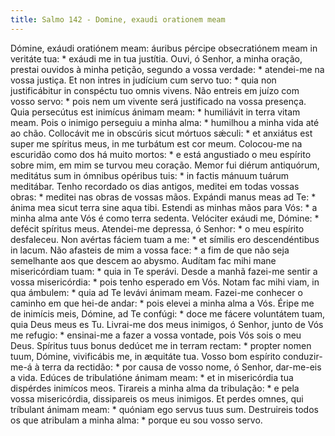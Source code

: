 ```yaml
---
title: Salmo 142 - Domine, exaudi orationem meam
---
```


<div class="grid grid-cols-2 gap-5">
  <span class="text-justify">
    Dómine, exáudi oratiónem meam: áuribus pércipe obsecratiónem meam in
    veritáte tua: * exáudi me in tua justítia.
  </span>
  <span class="text-justify">
    Ouvi, ó Senhor, a minha oração, prestai ouvidos à minha petição, segundo a
    vossa verdade: * atendei-me na vossa justiça.
  </span>
  <span class="text-justify">
    Et non intres in judícium cum servo tuo: * quia non justificábitur in
    conspéctu tuo omnis vivens.
  </span>
  <span class="text-justify">
    Não entreis em juízo com vosso servo: * pois nem um vivente será justificado
    na vossa presença.
  </span>
  <span class="text-justify">
    Quia persecútus est inimícus ánimam meam: * humiliávit in terra vitam meam.
  </span>
  <span class="text-justify">
    Pois o inimigo perseguiu a minha alma: * humilhou a minha vida até ao chão.
  </span>
  <span class="text-justify">
    Collocávit me in obscúris sicut mórtuos sǽculi: * et anxiátus est super me
    spíritus meus, in me turbátum est cor meum.
  </span>
  <span class="text-justify">
    Colocou-me na escuridão como dos há muito mortos: * e está angustiado o meu
    espírito sobre mim, em mim se turvou meu coração.
  </span>
  <span class="text-justify">
    Memor fui diérum antiquórum, meditátus sum in ómnibus opéribus tuis: * in
    factis mánuum tuárum meditábar.
  </span>
  <span class="text-justify">
    Tenho recordado os dias antigos, meditei em todas vossas obras: * meditei
    nas obras de vossas mãos.
  </span>
  <span class="text-justify">
    Expándi manus meas ad Te: * ánima mea sicut terra sine aqua tibi.
  </span>
  <span class="text-justify">
    Estendi as minhas mãos para Vós: * a minha alma ante Vós é como terra
    sedenta.
  </span>
  <span class="text-justify">
    Velóciter exáudi me, Dómine: * defécit spíritus meus.
  </span>
  <span class="text-justify">
    Atendei-me depressa, ó Senhor: * o meu espírito desfaleceu.
  </span>
  <span class="text-justify">
    Non avértas fáciem tuam a me: * et símilis ero descendéntibus in lacum.
  </span>
  <span class="text-justify">
    Não afasteis de mim a vossa face: * a fim de que não seja semelhante aos que
    descem ao abysmo.
  </span>
  <span class="text-justify">
    Audítam fac mihi mane misericórdiam tuam: * quia in Te sperávi.
  </span>
  <span class="text-justify">
    Desde a manhã fazei-me sentir a vossa misericórdia: * pois tenho esperado em
    Vós.
  </span>
  <span class="text-justify">
    Notam fac mihi viam, in qua ámbulem: * quia ad Te levávi ánimam meam.
  </span>
  <span class="text-justify">
    Fazei-me conhecer o caminho em que hei-de andar: * pois elevei a minha alma
    a Vós.
  </span>
  <span class="text-justify">
    Éripe me de inimícis meis, Dómine, ad Te confúgi: * doce me fácere
    voluntátem tuam, quia Deus meus es Tu.
  </span>
  <span class="text-justify">
    Livrai-me dos meus inimigos, ó Senhor, junto de Vós me refugio: * ensinai-me
    a fazer a vossa vontade, pois Vós sois o meu Deus.
  </span>
  <span class="text-justify">
    Spíritus tuus bonus dedúcet me in terram rectam: * propter nomen tuum,
    Dómine, vivificábis me, in æquitáte tua.
  </span>
  <span class="text-justify">
    Vosso bom espírito conduzir-me-á à terra da rectidão: * por causa de vosso
    nome, ó Senhor, dar-me-eis a vida.
  </span>
  <span class="text-justify">
    Edúces de tribulatióne ánimam meam: * et in misericórdia tua dispérdes
    inimícos meos.
  </span>
  <span class="text-justify">
    Tirareis a minha alma da tribulação: * e pela vossa misericórdia,
    dissipareis os meus inimigos.
  </span>
  <span class="text-justify">
    Et perdes omnes, qui tríbulant ánimam meam: * quóniam ego servus tuus sum.
  </span>
  <span class="text-justify">
    Destruireis todos os que atribulam a minha alma: * porque eu sou vosso
    servo.
  </span>
</div>
